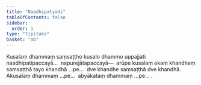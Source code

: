 ```yaml
---
title: "Naadhipatyādi"
tableOfContents: false
sidebar:
  order: 1
type: "tipitaka"
basket: "ab"
---
```



<DynamicBreadcrumb />

<Division number="216">

<Paragraph number="716">
Kusalaṃ dhammaṃ saṃsaṭṭho kusalo dhammo uppajjati naadhipatipaccayā…  napurejātapaccayā—  arūpe kusalaṃ ekaṃ khandhaṃ saṃsaṭṭhā tayo khandhā …pe…  dve khandhe saṃsaṭṭhā dve khandhā. Akusalaṃ dhammaṃ …pe…  abyākataṃ dhammaṃ …pe… .
</Paragraph>
</Division>